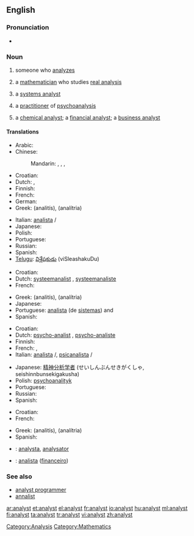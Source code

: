 ==English==

===Pronunciation===
* {{audio|en-us-analyst.ogg|Audio (US)}}

===Noun===
{{en-noun}}

# someone who [[analyze]]s
# {{mathematics}} a [[mathematician]] who studies [[real analysis]]
# {{computing}} a [[systems analyst]]
# {{psychiatry}} a [[practitioner]] of [[psychoanalysis]]
# a [[chemical analyst]]; a [[financial analyst]]; a [[business analyst]]

====Translations====
{{trans-top|person who analyzes}}
* Arabic: {{t|ar|محلل متخصص|m|tr=muHállil mutakháSSiS|sc=Arab}}
* Chinese:
*: Mandarin: {{t|zh|分析師|sc=Hani}},  {{t|zh|分析师|tr=fēnxīshī|sc=Hani}},  {{t|zh|分析員|sc=Hani}},  {{t|zh|分析员|tr=fēnxīyuán|sc=Hani}}
* Croatian: {{t-|hr|analitičar|m}}
* Dutch: {{t-|nl|analist|m}}, {{t-|nl|analiste|f}}
* Finnish: {{t-|fi|analyytikko}}
* French: {{t+|fr|analyste|m}}
* German: {{t+|de|Analytiker|m}}
* Greek: {{t|el|αναλυτής|m}} (analitís), {{t|el|αναλύτρια|f}} (analítria)
{{trans-mid}}
* Italian: [[analista]] {{m}}/{{f}}
* Japanese: {{t+|ja|アナリスト|tr=anarisuto}}
* Polish: {{t+|pl|analityk|m}}
* Portuguese: {{t-|pt|analista|m}}
* Russian: {{t+|ru|аналитик|m|tr=analítik|sc=Cyrl}}
* Spanish: {{t-|es|analista|c}}
* [[Telugu]]: [[విశ్లేషకుడు]] (viSleashakuDu) {{m}}
{{trans-bottom}}

{{trans-top|systems analyst}}
* Croatian: {{t-|hr|analitičar|m}}
* Dutch: [[systeemanalist]] {{m}}, [[systeemanaliste]] {{f}}
* French: {{t+|fr|analyste|m}}
{{trans-mid}}
* Greek: {{t|el|αναλυτής|m}} (analitís), {{t|el|αναλύτρια|f}} (analítria)
* Japanese: {{t-|ja|システムアナリスト|tr=shisutemu anarisuto}}
* Portuguese: [[analista]] (de [[sistemas]]) {{m}} and {{f}}
* Spanish: {{t|es|analista de sistemas|c}}
{{trans-bottom}}

{{trans-top|psychoanalysis practitioner}}
* Croatian: {{t-|hr|psihoanalitičar|m}}
* Dutch: [[psycho-analist]] {{m}}, [[psycho-analiste]] {{f}}
* Finnish: {{t+|fi|psykoanalyytikko}}
* French: {{t+|fr|analyste|m}}, {{t+|fr|psychanalyste|m}}
* Italian: [[analista]] {{m}}/{{f}}, [[psicanalista]] {{m}}/{{f}}
{{trans-mid}}
* Japanese: [[精神分析学者]] (せいしんぶんせきがくしゃ, seishinnbunsekigakusha)
* Polish: [[psychoanalityk]] {{m}}
* Portuguese: {{t-|pt|psicanalista|m}}
* Russian: {{t+|ru|психиатр|m}}
* Spanish: {{t-|es|psicoanalista|c}}
{{trans-bottom}}

{{trans-top|chemical, financial or business analyst}}
* Croatian: {{t-|hr|analitičar|m}}
* French: {{t+|fr|analyste|m}}
{{trans-mid}}
* Greek: {{t|el|αναλυτής|m}} (analitís), {{t|el|αναλύτρια|f}} (analítria)
* Spanish: {{t-|es|analista|c}}
{{trans-bottom}}

{{checktrans-top}}
* {{ttbc|Interlingua}}: [[analysta]], [[analysator]]
* {{ttbc|Portuguese}}: [[analista]] ([[financeiro]]) {{m}}
{{trans-mid}}

{{trans-bottom}}

===See also===
* [[analyst programmer]]
* [[annalist]]

[[Category:Analysis]]
[[Category:Mathematics]]

[[ar:analyst]]
[[et:analyst]]
[[el:analyst]]
[[fr:analyst]]
[[io:analyst]]
[[hu:analyst]]
[[ml:analyst]]
[[fi:analyst]]
[[ta:analyst]]
[[tr:analyst]]
[[vi:analyst]]
[[zh:analyst]]